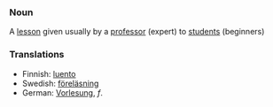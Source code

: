 ===Noun===
A [[lesson]] given usually by a [[professor]] (expert) to [[student]]s (beginners)

===Translations===
*Finnish: [[luento]]
*Swedish: [[föreläsning]]
*German: [[:de:Vorlesung|Vorlesung]], ''f''.